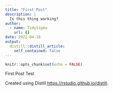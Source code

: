 ```yaml
---
title: "First Post"
description: |
  Is this thing working?
author:
  - name: TidySigma
    url: {}
date: 2022-04-18
output:
  distill::distill_article:
    self_contained: false
---
```



```r
knitr::opts_chunk$set(echo = FALSE)
```
First Post Test

Created using Distill <https://rstudio.github.io/distill>.



